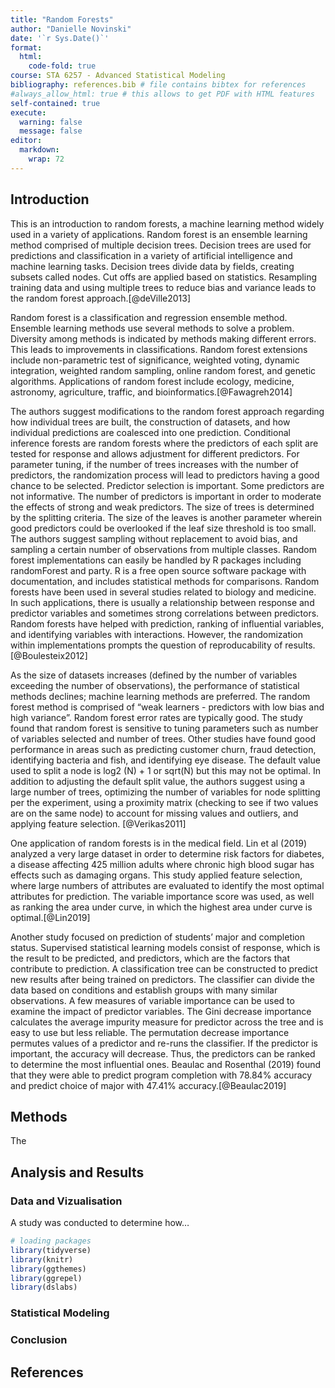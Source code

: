 ```yaml
---
title: "Random Forests"
author: "Danielle Novinski"
date: '`r Sys.Date()`'
format:
  html:
    code-fold: true
course: STA 6257 - Advanced Statistical Modeling
bibliography: references.bib # file contains bibtex for references
#always_allow_html: true # this allows to get PDF with HTML features
self-contained: true
execute: 
  warning: false
  message: false
editor: 
  markdown: 
    wrap: 72
---
```


## Introduction

This is an introduction to random forests, a machine learning method widely used in a variety of applications. Random forest is an ensemble learning method comprised of multiple decision trees. Decision trees are used for predictions and classification in a variety of artificial intelligence and machine learning tasks. Decision trees divide data by fields, creating subsets called nodes. Cut offs are applied based on statistics. Resampling training data and using multiple trees to reduce bias and variance leads to the random forest approach.[@deVille2013]

Random forest is a classification and regression ensemble method. Ensemble learning methods use several methods to solve a problem. Diversity among methods is indicated by methods making different errors. This leads to improvements in classifications. Random forest extensions include non-parametric test of significance, weighted voting, dynamic integration, weighted random sampling, online random forest, and genetic algorithms. Applications of random forest include ecology, medicine, astronomy, agriculture, traffic, and bioinformatics.[@Fawagreh2014]

The authors suggest modifications to the random forest approach regarding how individual trees are built, the construction of datasets, and how individual predictions are coalesced into one prediction. Conditional inference forests are random forests where the predictors of each split are tested for response and allows adjustment for different predictors. 
For parameter tuning, if the number of trees increases with the number of predictors, the randomization process will lead to predictors having a good chance to be selected. Predictor selection is important. Some predictors are not informative. The number of predictors is important in order to moderate the effects of strong and weak predictors. The size of trees is determined by the splitting criteria. The size of the leaves is another parameter wherein good predictors could be overlooked if the leaf size threshold is too small. The authors suggest sampling without replacement to avoid bias, and sampling a certain number of observations from multiple classes. Random forest implementations can easily be handled by R packages including randomForest and party. R is a free open source software package with documentation, and includes statistical methods for comparisons. Random forests have been used in several studies related to biology and medicine. In such applications, there is usually a relationship between response and predictor variables and sometimes strong correlations between predictors. Random forests have helped with prediction, ranking of influential variables, and identifying variables with interactions. However, the randomization within implementations prompts the question of reproducability of results. [@Boulesteix2012]

As the size of datasets increases (defined by the number of variables exceeding the number of observations), the performance of statistical methods declines; machine learning methods are preferred. The random forest method is comprised of "weak learners - predictors with low bias and high variance". Random forest error rates are typically good. The study found that random forest is sensitive to tuning parameters such as number of variables selected and number of trees. Other studies have found good performance in areas such as predicting customer churn, fraud detection, identifying bacteria and fish, and identifying eye disease. The default value used to split a node is log2 (N) + 1 or sqrt(N) but this may not be optimal. In addition to adjusting the default split value, the authors suggest using a large number of trees, optimizing the number of variables for node splitting per the experiment, using a proximity matrix (checking to see if two values are on the same node) to account for missing values and outliers, and applying feature selection. [@Verikas2011]

One application of random forests is in the medical field. Lin et al (2019) analyzed a very large dataset in order to determine risk factors for diabetes, a disease affecting 425 million adults where chronic high blood sugar has effects such as damaging organs. This study applied feature selection, where large numbers of attributes are evaluated to identify the most optimal attributes for prediction. The variable importance score was used, as well as ranking the area under curve, in which the highest area under curve is optimal.[@Lin2019]

Another study focused on prediction of students' major and completion status. Supervised statistical learning models consist of response, which is the result to be predicted, and predictors, which are the factors that contribute to prediction. A classification tree can be constructed to predict new results after being trained on predictors. The classifier can divide the data based on conditions and establish groups with many similar observations. A few measures of variable importance can be used to examine the impact of predictor variables. The Gini decrease importance calculates the average impurity measure for predictor across the tree and is easy to use but less reliable. The permutation decrease importance permutes values of a predictor and re-runs the classifier. If the predictor is important, the accuracy will decrease. Thus, the predictors can be ranked to determine the most influential ones. Beaulac and Rosenthal (2019) found that they were able to predict program completion with 78.84% accuracy and predict choice of major with 47.41% accuracy.[@Beaulac2019]  



## Methods

The 

## Analysis and Results

### Data and Vizualisation

A study was conducted to determine how...

```r
# loading packages 
library(tidyverse)
library(knitr)
library(ggthemes)
library(ggrepel)
library(dslabs)
```



### Statistical Modeling

### Conclusion

## References
